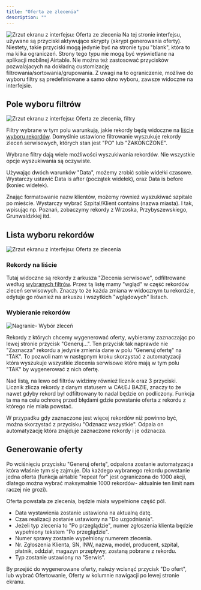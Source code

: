 ```yaml
---
title: "Oferta ze zlecenia"
description: ""
---
```




<Frame>
  <img src="/images/Oferty-ze-zlecenia.png" alt="Zrzut ekranu z interfejsu: Oferta ze zlecenia" style={{ borderRadius: '0.5rem' }} />
</Frame>

<AccordionGroup>
  <Accordion icon="" title="Ograniczenia interfejsu">
    Na tej stronie interfejsu, używane są przyciski aktywujące skrypty (skrypt generowania oferty).
    Niestety, takie przyciski mogą jedynie być na stronie typu "blank", która to ma kilka ograniczeń.
    Strony tego typu nie mogą być wyświetlane na aplikacji mobilnej Airtable.
    Nie można też zastosować przycisków pozwalajacych na dokładną customizację filtrowania/sortowania/grupowania.
    Z uwagi na to ograniczenie, możliwe do wyboru filtry są predefiniowane a samo okno wyboru, zawsze widoczne na interfejsie.
</Accordion>
</AccordionGroup>



## Pole wyboru filtrów
<Frame>
  <img src="\images\Oferty-ze-zlecenia-filtry — kopia.png" alt="Zrzut ekranu z interfejsu: Oferta ze zlecenia, filtry" style={{ borderRadius: '0.5rem' }} />
</Frame>

Filtry wybrane w tym polu warunkują, jakie rekordy będą widoczne na [liście wyboru rekordów](#lista-wyboru-rekord%C3%B3w).
Domyślnie ustawione filtrowanie wyszukuje rekordy zleceń serwisowych, których stan jest "PO" lub "ZAKOŃCZONE".


<AccordionGroup>
  <Accordion icon="magnifying-glass" title="Wyszukiwanie filtrami">
  Wybrane filtry dają wiele możliwości wyszukiwania rekordów. 
  Nie wszystkie opcje wyszukiwania są oczywiste.
  
  Używając dwóch warunków "Data", możemy zrobić sobie widełki czasowe. 
  Wystarczy ustawić Data is after (początek widełek), oraz Data is before (koniec widełek).

  Znając formatowanie nazw klientów, możemy również wyszukiwać szpitale po mieście.
  Wystarczy wybrać Szpital/Klient contains (nazwa miasta). 
  I tak, wpisując np. Poznań, zobaczymy rekordy z Wrzoska, Przybyszewskiego, Grunwaldzkiej itd. 
</Accordion>
</AccordionGroup>


## Lista wyboru rekordów

<Frame>
  <img src="/images/Oferty-ze-zlecenia-lista.png" alt="Zrzut ekranu z interfejsu: Oferta ze zlecenia" style={{ borderRadius: '0.5rem' }} />
</Frame>

### Rekordy na liście

Tutaj widoczne są rekordy z arkusza "Zlecenia serwisowe", odfiltrowane według [wybranych filtrów](#pole-wyboru-filtr%C3%B3w). 
Przez tą listę mamy "wgląd" w część rekordów zleceń serwisowych. Znaczy to że każda zmiana w widocznym tu rekordzie, 
edytuje go również na arkuszu i wszytkich "wglądowych" listach. 

### Wybieranie rekordów

<Frame>
  <img src="/images/Oferty-ze-zlecenia-wybór.gif" alt="Nagranie- Wybór zleceń" style={{ borderRadius: '0.5rem' }} />
</Frame>

Rekordy z których chcemy wygenerować oferty, wybieramy zaznaczając po lewej stronie przycisk "Generuj...". 
Ten przycisk tak naprawde nie "Zaznacza" rekordu a jedynie zmienia dane w polu "Generuj ofertę" na "TAK".
To pozwoli nam w następnym kroku skorzystać z automatyzacji która wyszukuje wszystkie zlecenia serwisowe które mają w tym polu "TAK" by wygenerować z nich ofertę.

Nad listą, na lewo od filtrów widzimy również licznik oraz 3 przyciski. Licznik zlicza rekordy z danym statusem w CAŁEJ BAZIE, znaczy to że nawet gdyby rekord był 
odfiltrowany to nadal będzie on podliczony. Funkcja ta ma na celu ochronę przed błędami gdzie powstanie oferta z rekordu z którego nie miała powstać. 

W przypadku gdy zaznaczone jest więcej rekordów niż powinno być, można skorzystać z przycisku "Odznacz wszystkie". Odpala on automatyzację która znajduje zaznaczone rekordy i je odznacza. 

## Generowanie oferty

Po wciśnięciu przycisku "Generuj ofertę", odpalona zostanie automatyzacja która właśnie tym się zajmuje. Dla każdego wybranego rekordu powstanie jedna oferta (funkcja airtable "repeat for" 
jest ograniczona do 1000 akcji, dlatego można wybrać maksymalnie 1000 rekordów- aktualnie ten limit nam raczej nie grozi). 

Oferta powstała ze zlecenia, będzie miała wypełnione część pól.
- Data wystawienia zostanie ustawiona na aktualną datę.
- Czas realizacji zostanie ustawiony na "Do uzgodniania".
- Jeżeli typ zlecenia to "Po przeglądzie", numer zgłoszenia klienta będzie wypełniony tekstem "Po przeglądzie".
- Numer sprawy zostanie wypełniony numerem zlecenia.
- Nr. Zgłoszenia Klienta, SN, INW, nazwa, model, producent, szpital, płatnik, oddział, magazyn przepływy, zostaną pobrane z rekordu.
- Typ zostanie ustawiony na "Serwis".

By przejść do wygenerowane oferty, należy wcisnąć przycisk "Do ofert", lub wybrać Ofertowanie, Oferty w kolumnie nawigacji po lewej stronie ekranu.

<CardGroup cols={1}>

<Card title="Edycja utworzonej oferty" icon="pen-to-square" href="/Nowa%20oferta">
  
</Card>

</CardGroup>

